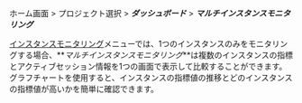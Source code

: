 ホーム画面 > プロジェクト選択 > **_ダッシュボード_** > **_マルチインスタンスモニタリング_**

[インスタンスモニタリング](instance-monitoring)メニューでは、1つのインスタンスのみをモニタリングする場合、**_マルチインスタンスモニタリング_**は複数のインスタンスの指標とアクティブセッション情報を1つの画面で表示して比較することができます。グラフチャートを使用すると、インスタンスの指標値の推移とどのインスタンスの指標値が高いかを簡単に確認できます。
